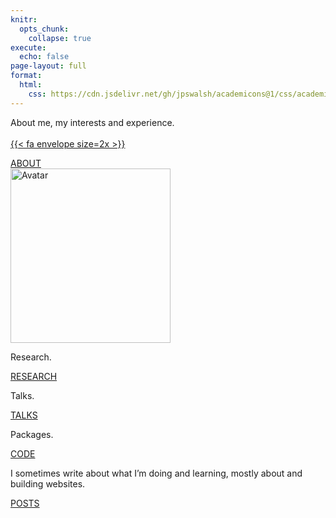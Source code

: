 ```yaml
---
knitr:
  opts_chunk: 
    collapse: true
execute: 
  echo: false
page-layout: full
format: 
  html: 
    css: https://cdn.jsdelivr.net/gh/jpswalsh/academicons@1/css/academicons.min.css
---
```


::: {.grid}

::: {.g-col-12 .g-col-md-12}
<div class="card h-100">
<div class="card-body d-flex flex-column">
<div class="container">
  <div class="flex-left"><p class="card-text">About me, my interests and experience.<br><br>
  <a href="mailto:steven.golovkine@ul.ie">{{< fa envelope size=2x >}}</a>
  <a href="https://github.com/StevenGolovkine"><i class="fa-brands fa-github ai-2x"></i></a>
  <a href="https://www.linkedin.com/in/steven-golovkine/"><i class="fa-brands fa-linkedin ai-2x"></i></a>
  <a href="https://scholar.google.com/citations?user=-SgLpb8AAAAJ"><i class="ai ai-google-scholar-square ai-2x"></i></a>
  <a href="https://www.researchgate.net/profile/Steven-Golovkine"><i class="ai ai-researchgate-square ai-2x"></i></a>
  <a href="https://arxiv.org/search/?query=golovkine&searchtype=all&abstracts=show&order=-announced_date_first&size=50"><i class="ai ai-arxiv-square ai-2x"></i></a>
  </p><div style="margin-top: auto;"><a href="contents/about.qmd" class="card-link heading-font">ABOUT</a></div>
  </div>
  <div class="flex-right"><img src="images/avatar.jpg" alt="Avatar" style="width:256px;height:279px"></div>
</div>
</div>
</div>
:::

::: {.g-col-12 .g-col-md-6}
<div class="card h-100">
<div class="card-body d-flex flex-column">
<p class="card-text">Research.</p>
<div style="margin-top: auto;"><a href="contents/research.qmd" class="card-link third-color-link heading-font">RESEARCH</a></div>
</div>
</div>
:::

::: {.g-col-12 .g-col-md-6}
<div class="card h-100">
<div class="card-body d-flex flex-column">
<p class="card-text">Talks. </p>
<div style="margin-top: auto;"><a href="contents/talks.qmd" class="card-link second-color-link heading-font">TALKS</a></div>
</div>
</div>
:::

::: {.g-col-12 .g-col-md-6}
<div class="card h-100">
<div class="card-body d-flex flex-column">
<p class="card-text">Packages.</p>
<div style="margin-top: auto;"><a href="/contents/code.qmd" class="card-link third-color-link heading-font">CODE</a></div>
</div>
</div>
:::

::: {.g-col-12 .g-col-md-6}
<div class="card h-100">
<div class="card-body d-flex flex-column">
<p class="card-text">I sometimes write about what I'm doing and learning, mostly about <i class="fa-brands fa-r-project" aria-label="R project"></i> and building websites.</p>
<div style="margin-top: auto;"><a href="contents/posts.qmd" class="card-link second-color-link heading-font">POSTS</a></div>
</div>
</div>
:::

:::

